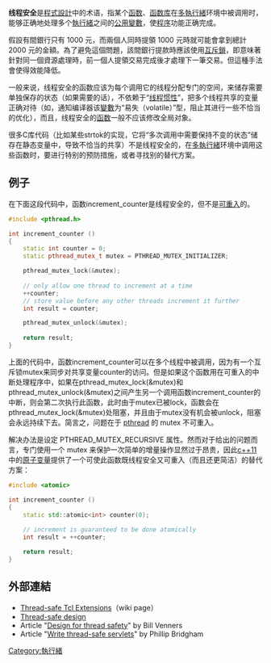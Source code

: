 {{NoteTA
|G1=IT
}}
'''线程安全'''是[[编程|程式設計]]中的术语，指某个[[函数_(计算机科学)|函数]]、[[函数库|函数库]]在[[多執行緒|多執行緒]]环境中被调用时，能够正确地处理多个[[執行緒|執行緒]]之间的[[公用變數|公用變數]]，使[[程序|程序]]功能正确完成。

假設有間銀行只有 1000 元，而兩個人同時提領 1000 元時就可能會拿到總計 2000 元的金額。為了避免這個問題，該間銀行提款時應該使用[[互斥锁|互斥鎖]]，即意味著針對同一個資源處理時，前一個人提領交易完成後才處理下一筆交易。但這種手法會使得效能降低。

一般来说，线程安全的函数应该为每个调用它的线程分配专门的空间，来储存需要单独保存的状态（如果需要的话），不依赖于“[[线程惯性|线程惯性]]”，把多个线程共享的变量正确对待（如，通知编译器该[[變數|變數]]为“易失（volatile）”型，阻止其进行一些不恰当的优化），而且，线程安全的[[函数|函数]]一般不应该修改全局对象。

很多C库代码（比如某些strtok的实现，它将“多次调用中需要保持不变的状态”储存在静态变量中，导致不恰当的共享）不是线程安全的，在[[多執行緒|多執行緒]]环境中调用这些函数时，要进行特别的预防措施，或者寻找别的替代方案。

==例子==
在下面这段代码中，函数increment_counter是线程安全的，但不是[[可重入|可重入]]的。
<syntaxhighlight lang="cpp">
#include <pthread.h>

int increment_counter ()
{
	static int counter = 0;
	static pthread_mutex_t mutex = PTHREAD_MUTEX_INITIALIZER;

	pthread_mutex_lock(&mutex);
	
	// only allow one thread to increment at a time
	++counter;
	// store value before any other threads increment it further
	int result = counter;	

	pthread_mutex_unlock(&mutex);
	
	return result;
}
</syntaxhighlight>
上面的代码中，函数increment_counter可以在多个线程中被调用，因为有一个互斥锁mutex来同步对共享变量counter的访问。但是如果这个函数用在可重入的中断处理程序中，如果在pthread_mutex_lock(&mutex)和pthread_mutex_unlock(&mutex)之间产生另一个调用函数increment_counter的中断，则会第二次执行此函数，此时由于mutex已被lock，函数会在pthread_mutex_lock(&mutex)处阻塞，并且由于mutex没有机会被unlock，阻塞会永远持续下去。简言之，问题在于 [[pthread|pthread]] 的 mutex 不可重入。

解决办法是设定 PTHREAD_MUTEX_RECURSIVE 属性。然而对于给出的问题而言，专门使用一个 mutex 来保护一次简单的增量操作显然过于昂贵，因此[[c++11|c++11]]中的[[Atomic_(C++标准库)|原子变量]]提供了一个可使此函数既线程安全又可重入（而且还更简洁）的替代方案：

<syntaxhighlight lang="cpp">
#include <atomic>

int increment_counter ()
{
	static std::atomic<int> counter(0);
	
	// increment is guaranteed to be done atomically
	int result = ++counter;

	return result;
}
</syntaxhighlight>

==外部連結==
*[http://wiki.tcl.tk/3839 Thread-safe Tcl Extensions]（wiki page）
*[https://web.archive.org/web/20060709225447/http://www.javaworld.com/javaworld/javaqa/1999-04/01-threadsafe.html Thread-safe design]
*Article "[https://web.archive.org/web/20060813123122/http://www.javaworld.com/javaworld/jw-08-1998/jw-08-techniques.html Design for thread safety]" by Bill Venners
*Article "[https://web.archive.org/web/20060810232654/http://www.javaworld.com/javaworld/jw-07-2004/jw-0712-threadsafe.html Write thread-safe servlets]" by Phillip Bridgham
[[Category:執行緒|Category:執行緒]]